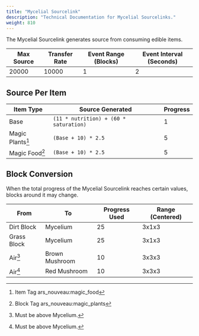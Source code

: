 ```yaml
---
title: "Mycelial Sourcelink"
description: "Technical Documentation for Mycelial Sourcelinks."
weight: 810
---
```


The Mycelial Sourcelink generates source from consuming edible items.

| Max Source | Transfer Rate | Event Range (Blocks) | Event Interval (Seconds) |
| ---------- | ------------- | -------------------- | ------------------------ |
| 20000      | 10000         | 1                    | 2                        |

## Source Per Item

| Item Type        | Source Generated                       | Progress |
| ---------------- | -------------------------------------- | -------- |
| Base             | `(11 * nutrition) + (60 * saturation)` | 1        |
| Magic Plants[^1] | `(Base + 10) * 2.5`                    | 5        |
| Magic Food[^2]   | `(Base + 10) * 2.5`                    | 5        |

## Block Conversion

When the total progress of the Mycelial Sourcelink reaches certain values, blocks around it may change.

| From                 | To               | Progress Used | Range (Centered) |
| -------------------- | ---------------- | ------------- | ---------------- |
| Dirt Block           | Mycelium         | 25            | 3x1x3            |
| Grass Block          | Mycelium         | 25            | 3x1x3            |
| Air[^3]              | Brown Mushroom   | 10            | 3x3x3            |
| Air[^3]              | Red Mushroom     | 10            | 3x3x3            |


[^1]: <span class="badge text-bg-info">Item Tag</span> <span class="badge text-bg-dark">ars_nouveau:magic_food</span>
[^2]: <span class="badge text-bg-info">Block Tag</span> <span class="badge text-bg-dark">ars_nouveau:magic_plants</span>
[^3]: Must be above Mycelium.
